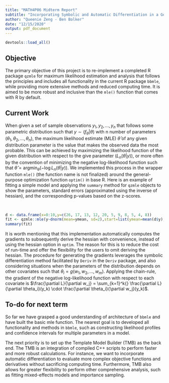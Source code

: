 ```yaml
---
title: "MATH4P06 Midterm Report"
subtitle: "Incorporating Symbolic and Automatic Differentiation in a General-Purpose Likelihood Optimization Function"
author: "Queenie Zeng - Ben Bolker"
date: "12/15/2020"
output: pdf_document
---
```


```r
devtools::load_all()
```

## Objective

The primary objective of this project is to re-implement a completed R package `qzmle` for maximum likelihood estimation and analysis that follows the principles and includes all functionality in the current R package `bbmle`, while providing more extensive methods and reduced computing time. It is aimed to be more robust and inclusive than the `mle()` function that comes with R by default.


## Current Work

When given a set of sample observations ${y_1, y_2, ..., y_n}$ that follows some parametric distribution such that $y \sim (f_\theta | \theta)$ with n number of parameters ($\theta_1, \theta_2, ..., \theta_n$), the maximum likelihood estimate (MLE) $\hat{\theta}$ of any given distribution parameter is the value that makes the observed data the most probable. This can be achieved by maximizing the likelihood function of the given distribution with respect to the give parameter ($L_n (\theta | y)$), or more often by the convention of minimizing the negative log-likelihood function such that $\hat{\theta} = {\operatorname{argmin}}_{\theta} (- \log L_n (\theta | y))$. We implemented this process in the wrapper function `mle()` (the function name is not finalized) around the general-purpose optimization function `optim()` in base R. Here is an example of fitting a simple model and applying the `summary` method for `qzmle` objects to show the parameters, standard errors (approximated using the inverse of hessian), and the corresponding p-values based on the z-scores. 

&nbsp; 

```r
d <- data.frame(x=0:10,y=c(26, 17, 13, 12, 20, 5, 9, 8, 5, 4, 8))
fit <- qzmle::mle(y~dnorm(mean=ymean, sd=2),start=list(ymean=mean(d$y), ysd=2),data=d)
summary(fit)
```

\newpage

It is worth mentioning that this implementation automatically computes the gradients to subsequently derive the hessian with convenience, instead of using the hessian option in `optim`. The reason for this is to reduce the cost of run-time and offer the flexibility for the users to omit deriving the hessian. The procedure for generating the gradients leverages the symbolic differentiation method facilitated by `Deriv` in the `Deriv` package, and also considering situations when the parameters of the distribution depends on other covariates such that $\theta_i = g(w_1, w_2, ..., w_m)$. Applying the chain-rule, the gradient of the negative log-likelihood function with respect to each covariate is $\frac{\partial L}{\partial w_j} = \sum_{k=1}^k{} \frac{\partial L}{\partial \theta_i}(y_k) \cdot \frac{\partial \theta_i}{\partial w_j}(y_k)$.


## To-do for next term

So far we have grasped a good understanding of architecture of `bbmle` and have built the basic mle function. The nearest goal is to developed all functionality and methods in `bbmle`, such as constructing likelihood profiles and confidence intervals for multiple parameters in a model. 

The next priority is to set up the Template Model Builder (TMB) as the back end. The TMB is an integration of compiled C++ scripts to perform faster and more robust calculations. For instance, we want to incorporate automatic differentiation to evaluate more complex objective functions and derivatives without sacrificing computing time. Furthermore, TMB also allows for greater flexibility to perform other comprehensive analysis, such as fitting mixed-effects models and importance sampling. 











